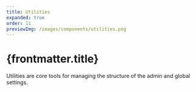 ```yaml
---
title: Utilities
expanded: true
order: 11
previewImg: /images/components/utilities.png
---
```


# {frontmatter.title}

<Lede>

Utilities are core tools for managing the structure of the admin and global settings.

</Lede>

<RichCardGrid cards={posts} />
